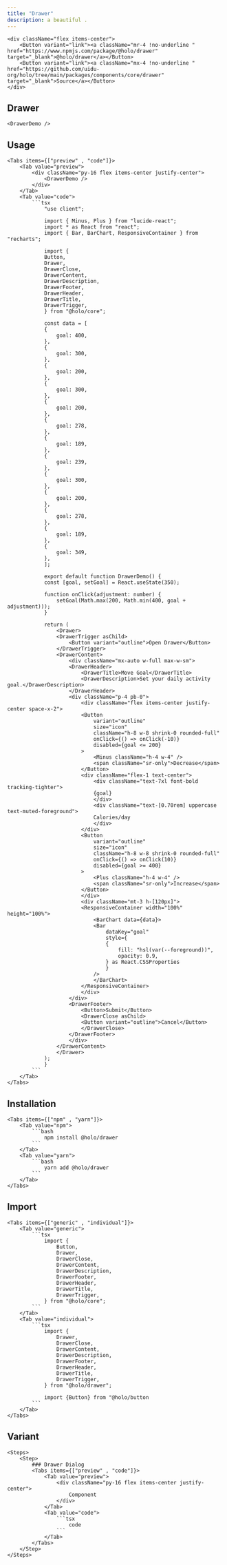 ```yaml
---
title: "Drawer"
description: a beautiful .
---
```



    <div className="flex items-center">
        <Button variant="link"><a className="mr-4 !no-underline " href="https://www.npmjs.com/package/@holo/drawer" target="_blank">@holo/drawer</a></Button>
        <Button variant="link"><a className="mx-4 !no-underline "  href="https://github.com/uidu-org/holo/tree/main/packages/components/core/drawer" target="_blank">Source</a></Button>
    </div>

## Drawer

    <DrawerDemo />

## Usage

    <Tabs items={["preview" , "code"]}>
        <Tab value="preview">
            <div className="py-16 flex items-center justify-center">
                <DrawerDemo />
            </div>
        </Tab>
        <Tab value="code">
            ```tsx
                "use client";

                import { Minus, Plus } from "lucide-react";
                import * as React from "react";
                import { Bar, BarChart, ResponsiveContainer } from "recharts";

                import {
                Button,
                Drawer,
                DrawerClose,
                DrawerContent,
                DrawerDescription,
                DrawerFooter,
                DrawerHeader,
                DrawerTitle,
                DrawerTrigger,
                } from "@holo/core";

                const data = [
                {
                    goal: 400,
                },
                {
                    goal: 300,
                },
                {
                    goal: 200,
                },
                {
                    goal: 300,
                },
                {
                    goal: 200,
                },
                {
                    goal: 278,
                },
                {
                    goal: 189,
                },
                {
                    goal: 239,
                },
                {
                    goal: 300,
                },
                {
                    goal: 200,
                },
                {
                    goal: 278,
                },
                {
                    goal: 189,
                },
                {
                    goal: 349,
                },
                ];

                export default function DrawerDemo() {
                const [goal, setGoal] = React.useState(350);

                function onClick(adjustment: number) {
                    setGoal(Math.max(200, Math.min(400, goal + adjustment)));
                }

                return (
                    <Drawer>
                    <DrawerTrigger asChild>
                        <Button variant="outline">Open Drawer</Button>
                    </DrawerTrigger>
                    <DrawerContent>
                        <div className="mx-auto w-full max-w-sm">
                        <DrawerHeader>
                            <DrawerTitle>Move Goal</DrawerTitle>
                            <DrawerDescription>Set your daily activity goal.</DrawerDescription>
                        </DrawerHeader>
                        <div className="p-4 pb-0">
                            <div className="flex items-center justify-center space-x-2">
                            <Button
                                variant="outline"
                                size="icon"
                                className="h-8 w-8 shrink-0 rounded-full"
                                onClick={() => onClick(-10)}
                                disabled={goal <= 200}
                            >
                                <Minus className="h-4 w-4" />
                                <span className="sr-only">Decrease</span>
                            </Button>
                            <div className="flex-1 text-center">
                                <div className="text-7xl font-bold tracking-tighter">
                                {goal}
                                </div>
                                <div className="text-[0.70rem] uppercase text-muted-foreground">
                                Calories/day
                                </div>
                            </div>
                            <Button
                                variant="outline"
                                size="icon"
                                className="h-8 w-8 shrink-0 rounded-full"
                                onClick={() => onClick(10)}
                                disabled={goal >= 400}
                            >
                                <Plus className="h-4 w-4" />
                                <span className="sr-only">Increase</span>
                            </Button>
                            </div>
                            <div className="mt-3 h-[120px]">
                            <ResponsiveContainer width="100%" height="100%">
                                <BarChart data={data}>
                                <Bar
                                    dataKey="goal"
                                    style={
                                    {
                                        fill: "hsl(var(--foreground))",
                                        opacity: 0.9,
                                    } as React.CSSProperties
                                    }
                                />
                                </BarChart>
                            </ResponsiveContainer>
                            </div>
                        </div>
                        <DrawerFooter>
                            <Button>Submit</Button>
                            <DrawerClose asChild>
                            <Button variant="outline">Cancel</Button>
                            </DrawerClose>
                        </DrawerFooter>
                        </div>
                    </DrawerContent>
                    </Drawer>
                );
                }
            ```
        </Tab>
    </Tabs>

## Installation

    <Tabs items={["npm" , "yarn"]}>
        <Tab value="npm">
            ```bash
                npm install @holo/drawer
            ```
        </Tab>
        <Tab value="yarn">
            ```bash
                yarn add @holo/drawer
            ```
        </Tab>
    </Tabs>

## Import

    <Tabs items={["generic" , "individual"]}>
        <Tab value="generic">
            ```tsx
                import {
                    Button,
                    Drawer,
                    DrawerClose,
                    DrawerContent,
                    DrawerDescription,
                    DrawerFooter,
                    DrawerHeader,
                    DrawerTitle,
                    DrawerTrigger,
                } from "@holo/core";
            ```
        </Tab>
        <Tab value="individual">
            ```tsx
                import {
                    Drawer,
                    DrawerClose,
                    DrawerContent,
                    DrawerDescription,
                    DrawerFooter,
                    DrawerHeader,
                    DrawerTitle,
                    DrawerTrigger,
                } from "@holo/drawer";

                import {Button} from "@holo/button
            ```
        </Tab>
    </Tabs>

## Variant

    <Steps>
        <Step>
            ### Drawer Dialog
            <Tabs items={["preview" , "code"]}>
                <Tab value="preview">
                    <div className="py-16 flex items-center justify-center">
                        Component
                    </div>
                </Tab>
                <Tab value="code">
                    ```tsx
                        code
                    ```
                </Tab>
            </Tabs>
        </Step>
    </Steps>
